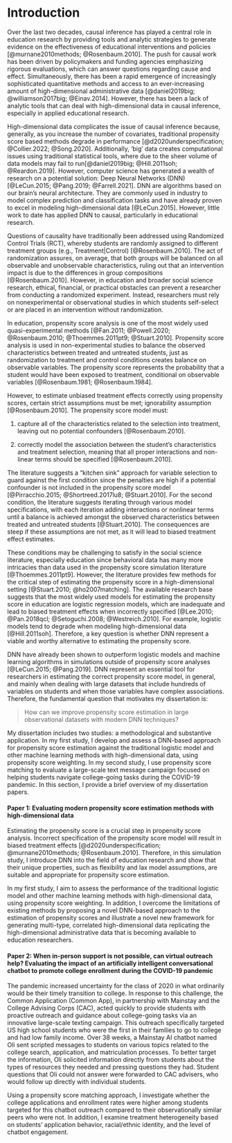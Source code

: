# Introduction

Over the last two decades, causal inference has played a central role in education research by providing tools and analytic strategies to generate evidence on the effectiveness of educational interventions and policies [@murnane2010methods; @Rosenbaum.2010]. The push for causal work has been driven by policymakers and funding agencies emphasizing rigorous evaluations, which can answer questions regarding cause and effect. Simultaneously, there has been a rapid emergence of increasingly sophisticated quantitative methods and access to an ever-increasing amount of high-dimensional administrative data [@daniel2019big; @williamson2017big; @Einav.2014]. However, there has been a lack of analytic tools that can deal with high-dimensional data in causal inference, especially in applied educational research.

High-dimensional data complicates the issue of causal inference because, generally, as you increase the number of covariates, traditional propensity score based methods degrade in performance [@d2020underspecification; @Collier.2022; @Song.2020]. Additionally, 'big' data creates computational issues using traditional statistical tools, where due to the sheer volume of data models may fail to run[@daniel2019big; @Hill.2011soh; @Reardon.2019]. However, computer science has generated a wealth of research on a potential solution: Deep Neural Networks (DNN) [@LeCun.2015; @Pang.2019; @Farrell.2021]. DNN are algorithms based on our brain's neural architecture. They are commonly used in industry to model complex prediction and classification tasks and have already proven to excel in modeling high-dimensional data [@LeCun.2015]. However, little work to date has applied DNN to causal, particularly in educational research.

Questions of causality have traditionally been addressed using Randomized Control Trials (RCT), whereby students are randomly assigned to different treatment groups (e.g., Treatment\|Control) [@Rosenbaum.2010]. The act of randomization assures, on average, that both groups will be balanced on all observable and unobservable characteristics, ruling out that an intervention impact is due to the differences in group compositions [@Rosenbaum.2010]. However, in education and broader social science research, ethical, financial, or practical obstacles can prevent a researcher from conducting a randomized experiment. Instead, researchers must rely on nonexperimental or observational studies in which students self-select or are placed in an intervention without randomization.

In education, propensity score analysis is one of the most widely used quasi-experimental methods [@Fan.2011; @Powell.2020; @Rosenbaum.2010; @Thoemmes.2011pt9; @Stuart.2010]. Propensity score analysis is used in non-experimental studies to balance the observed characteristics between treated and untreated students, just as randomization to treatment and control conditions creates balance on observable variables. The propensity score represents the probability that a student would have been exposed to treatment, conditional on observable variables [@Rosenbaum.1981; @Rosenbaum.1984].

However, to estimate unbiased treatment effects correctly using propensity scores, certain strict assumptions must be met; ignorability assumption [@Rosenbaum.2010]. The propensity score model must:

(1) capture all of the characteristics related to the selection into treatment, leaving out no potential confounders [@Rosenbaum.2010].

(2) correctly model the association between the student's characteristics and treatment selection, meaning that all proper interactions and non-linear terms should be specified [@Rosenbaum.2010].

The literature suggests a "kitchen sink" approach for variable selection to guard against the first condition since the penalties are high if a potential confounder is not included in the propensity score model [@Pirracchio.2015; @Shortreed.2017lu8; @Stuart.2010]. For the second condition, the literature suggests iterating through various model specifications, with each iteration adding interactions or nonlinear terms until a balance is achieved amongst the observed characteristics between treated and untreated students [@Stuart.2010]. The consequences are steep if these assumptions are not met, as it will lead to biased treatment effect estimates.

These conditions may be challenging to satisfy in the social science literature, especially education since behavioral data has many more intricacies than data used in the propensity score simulation literature [@Thoemmes.2011pt9]. However, the literature provides few methods for the critical step of estimating the propensity score in a high-dimensional setting [@Stuart.2010; @ho2007matching]. The available research base suggests that the most widely used models for estimating the propensity score in education are logistic regression models, which are inadequate and lead to biased treatment effects when incorrectly specified [@Lee.2010; @Pan.2018qcl; @Setoguchi.2008; @Westreich.2010]. For example, logistic models tend to degrade when modeling high-dimensional data [@Hill.2011soh]. Therefore, a key question is whether DNN represent a viable and worthy alternative to estimating the propensity score.

DNN have already been shown to outperform logistic models and machine learning algorithms in simulations outside of propensity score analyses [@LeCun.2015; @Pang.2019]. DNN represent an essential tool for researchers in estimating the correct propensity score model, in general, and mainly when dealing with large datasets that include hundreds of variables on students and when those variables have complex associations. Therefore, the fundamental question that motivates my dissertation is:

> How can we improve propensity score estimation in large observational datasets with modern DNN techniques?

My dissertation includes two studies: a methodological and substantive application. In my first study, I develop and assess a DNN-based approach for propensity score estimation against the traditional logistic model and other machine learning methods with high-dimensional data, using propensity score weighting. In my second study, I use propensity score matching to evaluate a large-scale text message campaign focused on helping students navigate college-going tasks during the COVID-19 pandemic. In this section, I provide a brief overview of my dissertation papers.

#### Paper 1: Evaluating modern propensity score estimation methods with high-dimensional data

Estimating the propensity score is a crucial step in propensity score analysis. Incorrect specification of the propensity score model will result in biased treatment effects [@d2020underspecification; @murnane2010methods; @Rosenbaum.2010]. Therefore, in this simulation study, I introduce DNN into the field of education research and show that their unique properties, such as flexibility and lax model assumptions, are suitable and appropriate for propensity score estimation.

In my first study, I aim to assess the performance of the traditional logistic model and other machine learning methods with high-dimensional data, using propensity score weighting. In addition, I overcome the limitations of existing methods by proposing a novel DNN-based approach to the estimation of propensity scores and illustrate a novel new framework for generating multi-type, correlated high-dimensional data replicating the high-dimensional administrative data that is becoming available to education researchers.

#### Paper 2: When in-person support is not possible, can virtual outreach help? Evaluating the impact of an artificially intelligent conversational chatbot to promote college enrollment during the COVID-19 pandemic

The pandemic increased uncertainty for the class of 2020 in what ordinarily would be their timely transition to college. In response to this challenge, the Common Application (Common App), in partnership with Mainstay and the College Advising Corps (CAC), acted quickly to provide students with proactive outreach and guidance about college-going tasks via an innovative large-scale texting campaign. This outreach specifically targeted US high school students who were the first in their families to go to college and had low family income. Over 38 weeks, a Mainstay AI chatbot named Oli sent scripted messages to students on various topics related to the college search, application, and matriculation processes. To better target the information, Oli solicited information directly from students about the types of resources they needed and pressing questions they had. Student questions that Oli could not answer were forwarded to CAC advisers, who would follow up directly with individual students.

Using a propensity score matching approach, I investigate whether the college applications and enrollment rates were higher among students targeted for this chatbot outreach compared to their observationally similar peers who were not. In addition, I examine treatment heterogeneity based on students' application behavior, racial/ethnic identity, and the level of chatbot engagement.

